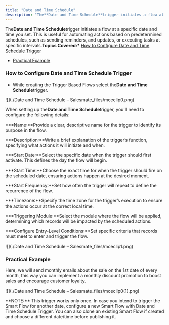 ```yaml
---
title: "Date and Time Schedule"
description: "The**Date and Time Schedule**trigger initiates a flow at a specific date and time you set. This is useful for automating actions based on predetermine..."
---
```


The**Date and Time Schedule**trigger initiates a flow at a specific date and time you set. This is useful for automating actions based on predetermined schedules, such as sending reminders, and updates, or executing tasks at specific intervals.**Topics Covered:\*** [How to Configure Date and Time Schedule Trigger](https://support.salesmate.io/hc/en-us/articles/37779915812377-Date-and-Time-Schedule#h_01J81PBNYB6ZZEZ5B7HX8WAWX8)

- [Practical Example](https://support.salesmate.io/hc/en-us/articles/37779915812377-Date-and-Time-Schedule#h_01J81TSHCH6TK6C0NQD3PJ1VEE)

### How to Configure Date and Time Schedule Trigger

- While creating the Trigger Based Flows select the**Date and Time Schedule**trigger.

![](./Date and Time Schedule – Salesmate_files/mceclip0.png)

When setting up the**Date and Time Schedule**trigger, you'll need to configure the following details:

**\*Name:**Provide a clear, descriptive name for the trigger to identify its purpose in the flow.

**\*Description:**Write a brief explanation of the trigger’s function, specifying what actions it will initiate and when.

**\*Start Date:**Select the specific date when the trigger should first activate. This defines the day the flow will begin.

**\*Start Time:**Choose the exact time for when the trigger should fire on the scheduled date, ensuring actions happen at the desired moment.

**\*Start Frequency:**Set how often the trigger will repeat to define the recurrence of the flow.

**\*Timezone:**Specify the time zone for the trigger’s execution to ensure the actions occur at the correct local time.

**\*Triggering Module:**Select the module where the flow will be applied, determining which records will be impacted by the scheduled actions.

**\*Configure Entry-Level Conditions:**Set specific criteria that records must meet to enter and trigger the flow.

![](./Date and Time Schedule – Salesmate_files/mceclip1.png)

### Practical Example

Here, we will send monthly emails about the sale on the 1st date of every month, this way you can implement a monthly discount promotion to boost sales and encourage customer loyalty.

![](./Date and Time Schedule – Salesmate_files/mceclip0(1).png)

<Note>
  **NOTE:** This trigger works only once. In case you intend to trigger the
  Smart Flow for another date, configure a new Smart Flow with Date and Time
  Schedule Trigger. You can also clone an existing Smart Flow if created and
  choose a different date/time before publishing it.
</Note>
